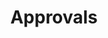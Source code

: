 ---
published: true
sidebar_position: 1
slug: /approvals
title: Approvals
description: Approvals
---